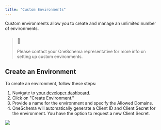 ```yaml
---
title: "Custom Environments"
---
```


Custom environments allow you to create and manage an unlimited number of environments.

> ### 📘
> 
> Please contact your OneSchema representative for more info on setting up custom environments.

## Create an Environment

To create an environment, follow these steps:

1. Navigate to [your developer dashboard.](https://app.oneschema.co/developer)
2. Click on "Create Environment."
3. Provide a name for the environment and specify the Allowed Domains.
4. OneSchema will automatically generate a Client ID and Client Secret for the environment. You have the option to request a new Client Secret.

![](/images/d833ba8-image.png)